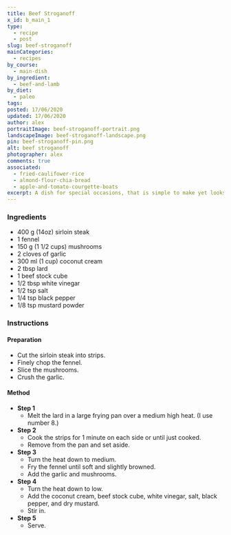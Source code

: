 ```yaml
---
title: Beef Stroganoff
x_id: b_main_1
type:
  - recipe
  - post
slug: beef-stroganoff
mainCategories: 
  - recipes 
by_course:
  - main-dish
by_ingredient:
  - beef-and-lamb
by_diet:
  - paleo
tags:
posted: 17/06/2020
updated: 17/06/2020
author: alex
portraitImage: beef-stroganoff-portrait.png
landscapeImage: beef-stroganoff-landscape.png
pin: beef-stroganoff-pin.png
alt: beef stroganoff
photographer: alex
comments: true
associated: 
  - fried-caulifower-rice
  - almond-flour-chia-bread
  - apple-and-tomato-courgette-boats
excerpt: A dish for special occasions, that is simple to make yet looks fab!
---
```


<Ingredients>

### Ingredients
    
  - 400 g (14oz) sirloin steak
  - 1 fennel
  - 150 g (1 1/2 cups) mushrooms
  - 2 cloves of garlic
  - 300 ml (1 cup) coconut cream
  - 2 tbsp lard
  - 1 beef stock cube
  - 1/2 tbsp white vinegar
  - 1/2 tsp salt
  - 1/4 tsp black pepper
  - 1/8 tsp mustard powder

</Ingredients>

<Instructions>

### Instructions

#### Preparation
  - Cut the sirloin steak into strips.
  - Finely chop the fennel.
  - Slice the mushrooms.
  - Crush the garlic.

#### Method

  - **Step 1**
    - Melt the lard in a large frying pan over a medium high heat. (I use number 8.)
  - **Step 2**
    - Cook the strips for 1 minute on each side or until just cooked. 
    - Remove from the pan and set aside.
  - **Step 3**
    - Turn the heat down to medium.
    - Fry the fennel until soft and slightly browned.
    - Add the garlic and mushrooms.
  - **Step 4**
    - Turn the heat down to low.
    - Add the coconut cream, beef stock cube, white vinegar, salt, black pepper, and dry mustard.
    - Stir in.
  - **Step 5**
    - Serve.

</Instructions>



